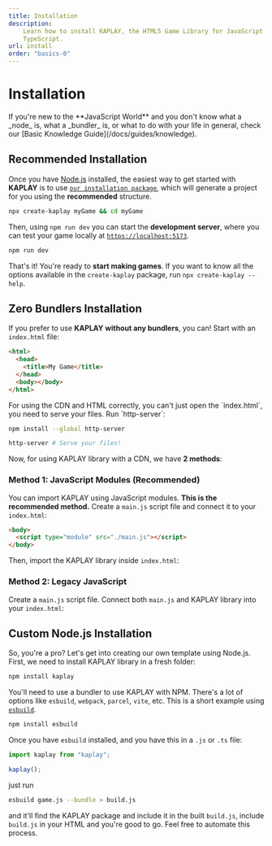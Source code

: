 ```yaml
---
title: Installation
description:
    Learn how to install KAPLAY, the HTML5 Game Library for JavaScript and
    TypeScript.
url: install
order: "basics-0"
---
```



# Installation

<Info crew="bean" title="Basic Knowledge">
If you're new to the **JavaScript World** and you don't know what a _node_ is,
what a _bundler_ is, or what to do with your life in general,
check our [Basic Knowledge Guide](/docs/guides/knowledge).
</Info>

## Recommended Installation

Once you have [Node.js](https://nodejs.org/en/download) installed, the easiest way to get started with **KAPLAY** is to use
[`our installation package`](https://www.npmjs.com/package/create-kaplay), which
will generate a project for you using the **recommended** structure.

```sh
npx create-kaplay myGame && cd myGame
```

Then, using `npm run dev` you can start the **development server**, where you can test your game locally at [`https://localhost:5173`](https://localhost:5173).

```sh
npm run dev
```

That's it! You're ready to **start making games**. If you want to know all the options available
in the `create-kaplay` package, run `npx create-kaplay --help`.

## Zero Bundlers Installation

If you prefer to use **KAPLAY** **without any bundlers**, you can! Start with
an `index.html` file:

```html
<html>
  <head>
    <title>My Game</title>
  </head>
  <body></body>
</html>
```

<Info crew="kat" title="Serve your statics!">
For using the CDN and HTML correctly, you can't just open the `index.html`, you need
to serve your files. Run `http-server`:

```sh
npm install --global http-server
```

```sh
http-server # Serve your files!
```

</Info>

Now, for using KAPLAY library with a CDN, we have **2 methods**:

### Method 1: JavaScript Modules (Recommended)

You can import KAPLAY using JavaScript modules. **This is the recommended method.**
Create a `main.js` script file and connect it to your `index.html`:

```html
<body>
  <script type="module" src="./main.js"></script>
</body>
```

Then, import the KAPLAY library inside `index.html`:

<InstallationCode mode="module" />

### Method 2: Legacy JavaScript

Create a `main.js` script file. Connect both `main.js` and KAPLAY library into your
`index.html`:

<InstallationCode mode="script_tag" />

## Custom Node.js Installation

So, you're a pro? Let's get into creating our own template using Node.js. First,
we need to install KAPLAY library in a fresh folder:

```sh
npm install kaplay
```

You'll need to use a bundler to use KAPLAY with NPM. There's a lot of options
like `esbuild`, `webpack`, `parcel`, `vite`, etc. This is a short example using [`esbuild`](https://esbuild.github.io/).

```sh
npm install esbuild
```

Once you have `esbuild` installed, and you have this in a `.js` or `.ts` file:

```js
import kaplay from "kaplay";

kaplay();
```

just run

```sh
esbuild game.js --bundle > build.js
```

and it'll find the KAPLAY package and include it in the built `build.js`,
include `build.js` in your HTML and you're good to go. Feel free to automate
this process.
